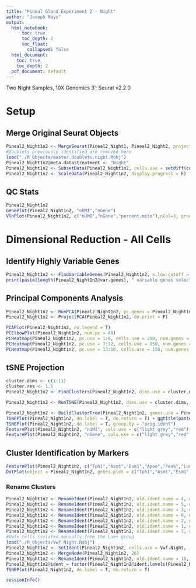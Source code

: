 ```yaml
---
title: "Pineal Gland Experiment 2 - Night"
author: "Joseph Mays"
output:
  html_notebook: 
      toc: true
      toc_depth: 2
      toc_float:
        collapsed: false
  html_document: 
    toc: true
    toc_depth: 2
  pdf_document: default
---
```


Two Night Samples, 10X Genomics 3'; Seurat v2.2.0

# Setup
## Merge Original Seurat Objects
```r
Pineal2_Night1n2 <- MergeSeurat(Pineal2_Night1, Pineal2_Night2, project = "Pineal2_Night1n2", add.cell.id1 = "N1", add.cell.id2 = "N2")
#Doublets previously identified are removed here 
load("./R_Objects/master.doublets.night.Robj")
Pineal2_Night1n2@meta.data$treatment <- "Night"
Pineal2_Night1n2 <- SubsetData(Pineal2_Night1n2, cells.use = setdiff(colnames(Pineal2_Night1n2@data),master.doublets.night))
Pineal2_Night1n2 <- ScaleData(Pineal2_Night1n2, display.progress = F)
```

## QC Stats
```r
Pineal2_Night1n2
GenePlot(Pineal2_Night1n2, "nUMI","nGene")
VlnPlot(Pineal2_Night1n2, c("nUMI","nGene","percent.mito"),nCol=3, group.by = "orig.ident", x.lab.rot = T, size.x.use = 12)
```
# Dimensional Reduction - All Cells
## Identify Highly Variable Genes
```r
Pineal2_Night1n2 <- FindVariableGenes(Pineal2_Night1n2, x.low.cutoff = 0.0125, x.high.cutoff = 3, y.cutoff = 0.35, do.plot = F)
print(paste(length(Pineal2_Night1n2@var.genes), " variable genes selected.", sep=""))
```

## Principal Components Analysis 
```r
Pineal2_Night1n2 <- RunPCA(Pineal2_Night1n2, pc.genes = Pineal2_Night1n2@var.genes, pcs.compute = 40, do.print = F)
Pineal2_Night1n2 <- ProjectPCA(Pineal2_Night1n2, do.print = F)
```
```r
PCAPlot(Pineal2_Night1n2, no.legend = T)
PCElbowPlot(Pineal2_Night1n2, num.pc = 40)
PCHeatmap(Pineal2_Night1n2, pc.use = 1:6, cells.use = 200, num.genes = 25, do.balanced = F)
PCHeatmap(Pineal2_Night1n2, pc.use = 7:12, cells.use = 150, num.genes = 25, do.balanced = T)
PCHeatmap(Pineal2_Night1n2, pc.use = 13:18, cells.use = 150, num.genes = 25, do.balanced = T)
```
## tSNE Projection
```r
cluster.dims <- c(1:11)
cluster.res <- 1.5
Pineal2_Night1n2 <- FindClusters(Pineal2_Night1n2, dims.use = cluster.dims, reduction.type = "pca", resolution = cluster.res, print.output = F, save.SNN = T)
```

```r
Pineal2_Night1n2 <- RunTSNE(Pineal2_Night1n2, dims.use = cluster.dims, do.fast = T)
```

```r
Pineal2_Night1n2 <- BuildClusterTree(Pineal2_Night1n2, genes.use = Pineal2_Night1n2@var.genes, do.plot = T, do.reorder = T, reorder.numeric = T)
TSNEPlot(Pineal2_Night1n2, do.label = T, do.return = T) + ggtitle(paste("Night1n2, PCs ", cluster.dims[1],"-",length(cluster.dims),", res = ", cluster.res, sep=''))
TSNEPlot(Pineal2_Night1n2, do.label = T, group.by = "orig.ident")
FeaturePlot(Pineal2_Night1n2, "nUMI", cols.use = c("light grey","red"))
FeaturePlot(Pineal2_Night1n2, "nGene", cols.use = c("light grey","red"))
```
## Cluster Identification by Markers
```r
FeaturePlot(Pineal2_Night1n2, c("Tph1","Asmt","Esm1","Apoe","Penk","Lum","Vwf","Lyz2","C1qa","RT1-Bb"), cols.use=c("light grey","red"))
DotPlot(object = Pineal2_Night1n2, genes.plot = c("Tph1","Asmt","Esm1","Apoe","Penk","Lum","Vwf","Lyz2","C1qa","RT1-Bb", "S100b"))
```
### Rename Clusters
```r
Pineal2_Night1n2 <- RenameIdent(Pineal2_Night1n2, old.ident.name = 4, new.ident.name = "Penk 1")
Pineal2_Night1n2 <- RenameIdent(Pineal2_Night1n2, old.ident.name = 5, new.ident.name = "Penk 2")
Pineal2_Night1n2 <- RenameIdent(Pineal2_Night1n2, old.ident.name = 3, new.ident.name = "Penk 3")
Pineal2_Night1n2 <- RenameIdent(Pineal2_Night1n2, old.ident.name = 6, new.ident.name = "Lum")
Pineal2_Night1n2 <- RenameIdent(Pineal2_Night1n2, old.ident.name = 2, new.ident.name = "C1qa")
Pineal2_Night1n2 <- RenameIdent(Pineal2_Night1n2, old.ident.name = 1, new.ident.name = "RT1-Bb")
Pineal2_Night1n2 <- RenameIdent(Pineal2_Night1n2, old.ident.name = 7, new.ident.name = "High_Asmt_Tph1")
#Vwf+ cells isolated manually from the Lum+ group
load("./R_Objects/Vwf.Night.Robj")
Pineal2_Night1n2 <- SetIdent(Pineal2_Night1n2, cells.use = Vwf.Night, ident.use = "Vwf")
Pineal2_Night1n2 <- MergeNode(Pineal2_Night1n2, 26)
Pineal2_Night1n2 <- RenameIdent(Pineal2_Night1n2, old.ident.name = 10, new.ident.name = "Tph1")
Pineal2_Night1n2@ident = factor(Pineal2_Night1n2@ident,levels(Pineal2_Night1n2@ident)[c(3,1,5,6,7,2,8,4,9)])
TSNEPlot(Pineal2_Night1n2, do.label = T, do.return = T)
```

```r
sessionInfo()
```